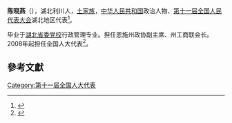 {{otheruses|陈晓燕 (西藏)}}
'''陈晓燕'''（{{bd|1960年||}}），湖北利川人，[[土家族|土家族]]，[[中华人民共和国|中华人民共和国]]政治人物、[[第十一届全国人民代表大会|第十一届全国人民代表大会]]湖北地区代表<ref>{{cite web|author=新华网|title=第十一届全国人大代表|url=http://news.xinhuanet.com/ziliao/2008-03/03/content_7708230.htm?node=36628|publisher=新华网|accessdate=2014-01-07|archive-date=2014-01-10|archive-url=https://web.archive.org/web/20140110211415/http://news.xinhuanet.com/ziliao/2008-03/03/content_7708230.htm?node=36628|dead-url=no}}</ref>。

毕业于[[湖北省委党校|湖北省委党校]]行政管理专业。担任恩施州政协副主席、州工商联会长。2008年起担任全国人大代表<ref>{{cite news|title=全国人大代表信息-陈晓燕|url= http://210.82.31.1:8084/delegate/viewDelegate.action?dbid=111619|accessdate=2013-04-05|newspaper=全国人大网|archive-url=https://web.archive.org/web/20140514053936/http://www.npc.gov.cn/delegate/viewDelegate.action?dbid=111619|archive-date=2014-05-14|dead-url=yes}}</ref>。

==參考文獻==
{{reflist}}
[[Category:第十一届全国人大代表|Category:第十一届全国人大代表]]